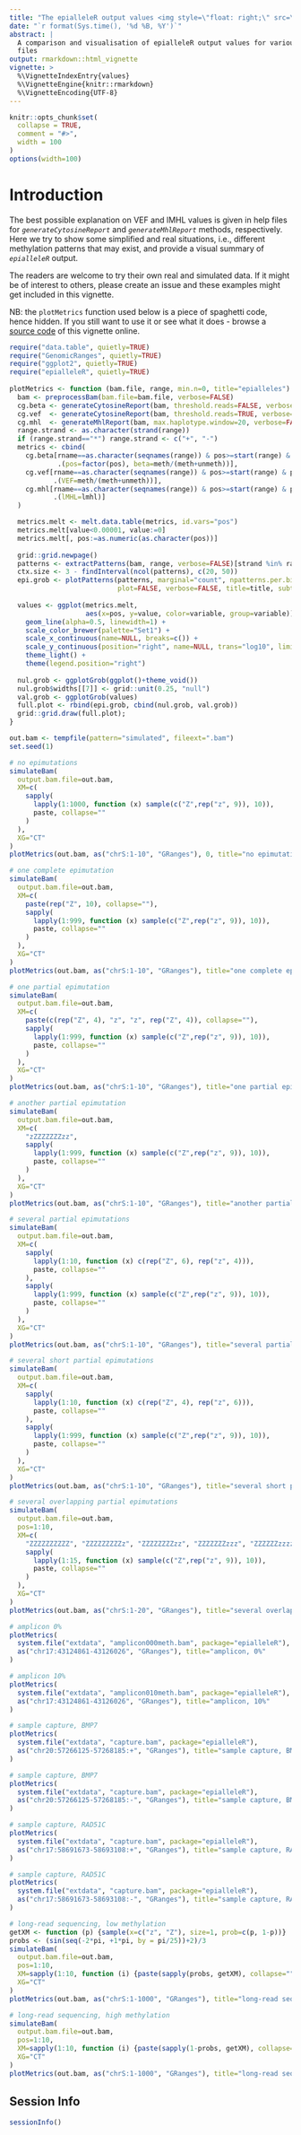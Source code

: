 ```yaml
---
title: "The epialleleR output values <img style=\"float: right;\" src=\"epialleleR_logo.svg\"> "
date: "`r format(Sys.time(), '%d %B, %Y')`"
abstract: |
  A comparison and visualisation of epialleleR output values for various input
  files
output: rmarkdown::html_vignette
vignette: >
  %\VignetteIndexEntry{values}
  %\VignetteEngine{knitr::rmarkdown}
  %\VignetteEncoding{UTF-8}
---
```


```r
knitr::opts_chunk$set(
  collapse = TRUE,
  comment = "#>",
  width = 100
)
options(width=100)
```

# Introduction

The best possible explanation on VEF and lMHL values is given in help files for
*`generateCytosineReport`* and *`generateMhlReport`* methods, respectively.
Here we try to show some simplified and real situations,
i.e., different methylation patterns that may exist, and provide a visual
summary of *`epialleleR`* output.

The readers are welcome to try their own real and simulated data. If it might
be of interest to others, please create an issue and these examples might get
included in this vignette.

NB: the `plotMetrics` function used below is a piece of spaghetti code, hence
hidden. If you still want to use it or see what it does - browse a
[source code](https://github.com/BBCG/epialleleR/blob/devel/vignettes/values.Rmd)
of this vignette online.


```r
require("data.table", quietly=TRUE)
require("GenomicRanges", quietly=TRUE)
require("ggplot2", quietly=TRUE)
require("epialleleR", quietly=TRUE)
  
plotMetrics <- function (bam.file, range, min.n=0, title="epialleles") {
  bam <- preprocessBam(bam.file=bam.file, verbose=FALSE)
  cg.beta <- generateCytosineReport(bam, threshold.reads=FALSE, verbose=FALSE)
  cg.vef  <- generateCytosineReport(bam, threshold.reads=TRUE, verbose=FALSE)
  cg.mhl  <- generateMhlReport(bam, max.haplotype.window=20, verbose=FALSE)
  range.strand <- as.character(strand(range))
  if (range.strand=="*") range.strand <- c("+", "-")
  metrics <- cbind(
    cg.beta[rname==as.character(seqnames(range)) & pos>=start(range) & pos<=end(range) & strand %in% range.strand,
            .(pos=factor(pos), beta=meth/(meth+unmeth))],
    cg.vef[rname==as.character(seqnames(range)) & pos>=start(range) & pos<=end(range)  & strand %in% range.strand,
           .(VEF=meth/(meth+unmeth))],
    cg.mhl[rname==as.character(seqnames(range)) & pos>=start(range) & pos<=end(range)  & strand %in% range.strand,
           .(lMHL=lmhl)]
  )

  metrics.melt <- melt.data.table(metrics, id.vars="pos")
  metrics.melt[value<0.00001, value:=0]
  metrics.melt[, pos:=as.numeric(as.character(pos))]
  
  grid::grid.newpage()
  patterns <- extractPatterns(bam, range, verbose=FALSE)[strand %in% range.strand]
  ctx.size <- 3 - findInterval(ncol(patterns), c(20, 50))
  epi.grob <- plotPatterns(patterns, marginal="count", npatterns.per.bin=Inf, context.size=ctx.size,
                           plot=FALSE, verbose=FALSE, title=title, subtitle=NULL)
  
  values <- ggplot(metrics.melt,
                   aes(x=pos, y=value, color=variable, group=variable)) +
    geom_line(alpha=0.5, linewidth=1) +
    scale_color_brewer(palette="Set1") +
    scale_x_continuous(name=NULL, breaks=c()) +
    scale_y_continuous(position="right", name=NULL, trans="log10", limits=c(0.00001,1), breaks=10**-c(0:5)) +
    theme_light() +
    theme(legend.position="right")
  
  nul.grob <- ggplotGrob(ggplot()+theme_void())
  nul.grob$widths[[7]] <- grid::unit(0.25, "null")
  val.grob <- ggplotGrob(values)
  full.plot <- rbind(epi.grob, cbind(nul.grob, val.grob))
  grid::grid.draw(full.plot);
}

```


```r
out.bam <- tempfile(pattern="simulated", fileext=".bam")
set.seed(1)

# no epimutations
simulateBam(
  output.bam.file=out.bam,
  XM=c(
    sapply(
      lapply(1:1000, function (x) sample(c("Z",rep("z", 9)), 10)),
      paste, collapse=""
    )
  ),
  XG="CT"
)
plotMetrics(out.bam, as("chrS:1-10", "GRanges"), 0, title="no epimutations")

# one complete epimutation
simulateBam(
  output.bam.file=out.bam,
  XM=c(
    paste(rep("Z", 10), collapse=""),
    sapply(
      lapply(1:999, function (x) sample(c("Z",rep("z", 9)), 10)),
      paste, collapse=""
    )
  ),
  XG="CT"
)
plotMetrics(out.bam, as("chrS:1-10", "GRanges"), title="one complete epimutation")

# one partial epimutation
simulateBam(
  output.bam.file=out.bam,
  XM=c(
    paste(c(rep("Z", 4), "z", "z", rep("Z", 4)), collapse=""),
    sapply(
      lapply(1:999, function (x) sample(c("Z",rep("z", 9)), 10)),
      paste, collapse=""
    )
  ),
  XG="CT"
)
plotMetrics(out.bam, as("chrS:1-10", "GRanges"), title="one partial epimutation")

# another partial epimutation
simulateBam(
  output.bam.file=out.bam,
  XM=c(
    "zZZZZZZZzz",
    sapply(
      lapply(1:999, function (x) sample(c("Z",rep("z", 9)), 10)),
      paste, collapse=""
    )
  ),
  XG="CT"
)
plotMetrics(out.bam, as("chrS:1-10", "GRanges"), title="another partial epimutation")

# several partial epimutations
simulateBam(
  output.bam.file=out.bam,
  XM=c(
    sapply(
      lapply(1:10, function (x) c(rep("Z", 6), rep("z", 4))),
      paste, collapse=""
    ),
    sapply(
      lapply(1:999, function (x) sample(c("Z",rep("z", 9)), 10)),
      paste, collapse=""
    )
  ),
  XG="CT"
)
plotMetrics(out.bam, as("chrS:1-10", "GRanges"), title="several partial epimutations")

# several short partial epimutations
simulateBam(
  output.bam.file=out.bam,
  XM=c(
    sapply(
      lapply(1:10, function (x) c(rep("Z", 4), rep("z", 6))),
      paste, collapse=""
    ),
    sapply(
      lapply(1:999, function (x) sample(c("Z",rep("z", 9)), 10)),
      paste, collapse=""
    )
  ),
  XG="CT"
)
plotMetrics(out.bam, as("chrS:1-10", "GRanges"), title="several short partial epimutations")

# several overlapping partial epimutations
simulateBam(
  output.bam.file=out.bam,
  pos=1:10,
  XM=c(
    "ZZZZZZZZZZ", "ZZZZZZZZZz", "ZZZZZZZZzz", "ZZZZZZZzzz", "ZZZZZZzzzz",
    sapply(
      lapply(1:15, function (x) sample(c("Z",rep("z", 9)), 10)),
      paste, collapse=""
    )
  ),
  XG="CT"
)
plotMetrics(out.bam, as("chrS:1-20", "GRanges"), title="several overlapping partial epimutations")

# amplicon 0%
plotMetrics(
  system.file("extdata", "amplicon000meth.bam", package="epialleleR"),
  as("chr17:43124861-43126026", "GRanges"), title="amplicon, 0%"
)

# amplicon 10%
plotMetrics(
  system.file("extdata", "amplicon010meth.bam", package="epialleleR"),
  as("chr17:43124861-43126026", "GRanges"), title="amplicon, 10%"
)

# sample capture, BMP7
plotMetrics(
  system.file("extdata", "capture.bam", package="epialleleR"),
  as("chr20:57266125-57268185:+", "GRanges"), title="sample capture, BMP7, + strand"
)

# sample capture, BMP7
plotMetrics(
  system.file("extdata", "capture.bam", package="epialleleR"),
  as("chr20:57266125-57268185:-", "GRanges"), title="sample capture, BMP7, - strand"
)

# sample capture, RAD51C
plotMetrics(
  system.file("extdata", "capture.bam", package="epialleleR"),
  as("chr17:58691673-58693108:+", "GRanges"), title="sample capture, RAD51C, + strand"
)

# sample capture, RAD51C
plotMetrics(
  system.file("extdata", "capture.bam", package="epialleleR"),
  as("chr17:58691673-58693108:-", "GRanges"), title="sample capture, RAD51C, - strand"
)

# long-read sequencing, low methylation
getXM <- function (p) {sample(x=c("z", "Z"), size=1, prob=c(p, 1-p))}
probs <- (sin(seq(-2*pi, +1*pi, by = pi/25))+2)/3
simulateBam(
  output.bam.file=out.bam,
  pos=1:10,
  XM=sapply(1:10, function (i) {paste(sapply(probs, getXM), collapse="")}),
  XG="CT"
)
plotMetrics(out.bam, as("chrS:1-1000", "GRanges"), title="long-read sequencing, low methylation")

# long-read sequencing, high methylation
simulateBam(
  output.bam.file=out.bam,
  pos=1:10,
  XM=sapply(1:10, function (i) {paste(sapply(1-probs, getXM), collapse="")}),
  XG="CT"
)
plotMetrics(out.bam, as("chrS:1-1000", "GRanges"), title="long-read sequencing, high methylation")

```


## Session Info

```r
sessionInfo()
```

